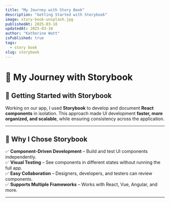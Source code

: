 ```yaml
---
title: "My Journey with Story Book"
description: "Getting Started with Storybook"
image: story-book-unsplash.jpg
publishedAt: 2025-03-18
updatedAt: 2025-03-18
author: "Katherine Watt"
isPublished: true
tags:
  - story book
slug: storybook
---
```


# 📖 My Journey with Storybook  

## 🚀 Getting Started with Storybook  

Working on our app, I used **Storybook** to develop and document **React components** in isolation. This approach made UI development **faster, more organized, and scalable**, while ensuring consistency across the application.  

---

## 🎨 Why I Chose Storybook  

✅ **Component-Driven Development** – Build and test UI components independently.  
✅ **Visual Testing** – See components in different states without running the full app.  
✅ **Easy Collaboration** – Designers, developers, and testers can review components.  
✅ **Supports Multiple Frameworks** – Works with React, Vue, Angular, and more. 

---